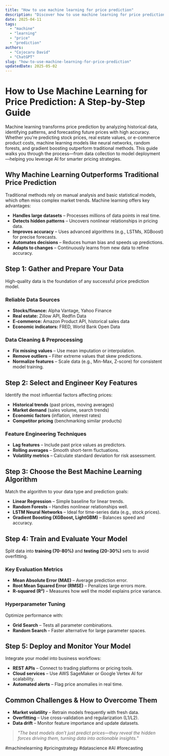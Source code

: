 ```yaml
---
title: "How to use machine learning for price prediction"
description: "Discover how to use machine learning for price prediction with this in-depth guide, providing actionable insights and practical tips to boost your knowledge and results."
date: 2025-04-11
tags:
  - "machine"
  - "learning"
  - "price"
  - "prediction"
authors:
  - "Cojocaru David"
  - "ChatGPT"
slug: "how-to-use-machine-learning-for-price-prediction"
updatedDate: 2025-05-02
---
```


# How to Use Machine Learning for Price Prediction: A Step-by-Step Guide  

Machine learning transforms price prediction by analyzing historical data, identifying patterns, and forecasting future prices with high accuracy. Whether you're predicting stock prices, real estate values, or e-commerce product costs, machine learning models like neural networks, random forests, and gradient boosting outperform traditional methods. This guide walks you through the process—from data collection to model deployment—helping you leverage AI for smarter pricing strategies.  

## Why Machine Learning Outperforms Traditional Price Prediction  

Traditional methods rely on manual analysis and basic statistical models, which often miss complex market trends. Machine learning offers key advantages:  

- **Handles large datasets** – Processes millions of data points in real time.  
- **Detects hidden patterns** – Uncovers nonlinear relationships in pricing data.  
- **Improves accuracy** – Uses advanced algorithms (e.g., LSTMs, XGBoost) for precise forecasts.  
- **Automates decisions** – Reduces human bias and speeds up predictions.  
- **Adapts to changes** – Continuously learns from new data to refine accuracy.  

## Step 1: Gather and Prepare Your Data  

High-quality data is the foundation of any successful price prediction model.  

### Reliable Data Sources  
- **Stocks/finance:** Alpha Vantage, Yahoo Finance  
- **Real estate:** Zillow API, Redfin Data  
- **E-commerce:** Amazon Product API, historical sales data  
- **Economic indicators:** FRED, World Bank Open Data  

### Data Cleaning & Preprocessing  
- **Fix missing values** – Use mean imputation or interpolation.  
- **Remove outliers** – Filter extreme values that skew predictions.  
- **Normalize features** – Scale data (e.g., Min-Max, Z-score) for consistent model training.  

## Step 2: Select and Engineer Key Features  

Identify the most influential factors affecting prices:  

- **Historical trends** (past prices, moving averages)  
- **Market demand** (sales volume, search trends)  
- **Economic factors** (inflation, interest rates)  
- **Competitor pricing** (benchmarking similar products)  

### Feature Engineering Techniques  
- **Lag features** – Include past price values as predictors.  
- **Rolling averages** – Smooth short-term fluctuations.  
- **Volatility metrics** – Calculate standard deviation for risk assessment.  

## Step 3: Choose the Best Machine Learning Algorithm  

Match the algorithm to your data type and prediction goals:  

- **Linear Regression** – Simple baseline for linear trends.  
- **Random Forests** – Handles nonlinear relationships well.  
- **LSTM Neural Networks** – Ideal for time-series data (e.g., stock prices).  
- **Gradient Boosting (XGBoost, LightGBM)** – Balances speed and accuracy.  

## Step 4: Train and Evaluate Your Model  

Split data into **training (70-80%)** and **testing (20-30%)** sets to avoid overfitting.  

### Key Evaluation Metrics  
- **Mean Absolute Error (MAE)** – Average prediction error.  
- **Root Mean Squared Error (RMSE)** – Penalizes large errors more.  
- **R-squared (R²)** – Measures how well the model explains price variance.  

### Hyperparameter Tuning  
Optimize performance with:  
- **Grid Search** – Tests all parameter combinations.  
- **Random Search** – Faster alternative for large parameter spaces.  

## Step 5: Deploy and Monitor Your Model  

Integrate your model into business workflows:  
- **REST APIs** – Connect to trading platforms or pricing tools.  
- **Cloud services** – Use AWS SageMaker or Google Vertex AI for scalability.  
- **Automated alerts** – Flag price anomalies in real time.  

## Common Challenges & How to Overcome Them  

- **Market volatility** – Retrain models frequently with fresh data.  
- **Overfitting** – Use cross-validation and regularization (L1/L2).  
- **Data drift** – Monitor feature importance and update datasets.  

> _"The best models don’t just predict prices—they reveal the hidden forces driving them, turning data into actionable insights."_  

#machinelearning #pricingstrategy #datascience #AI #forecasting